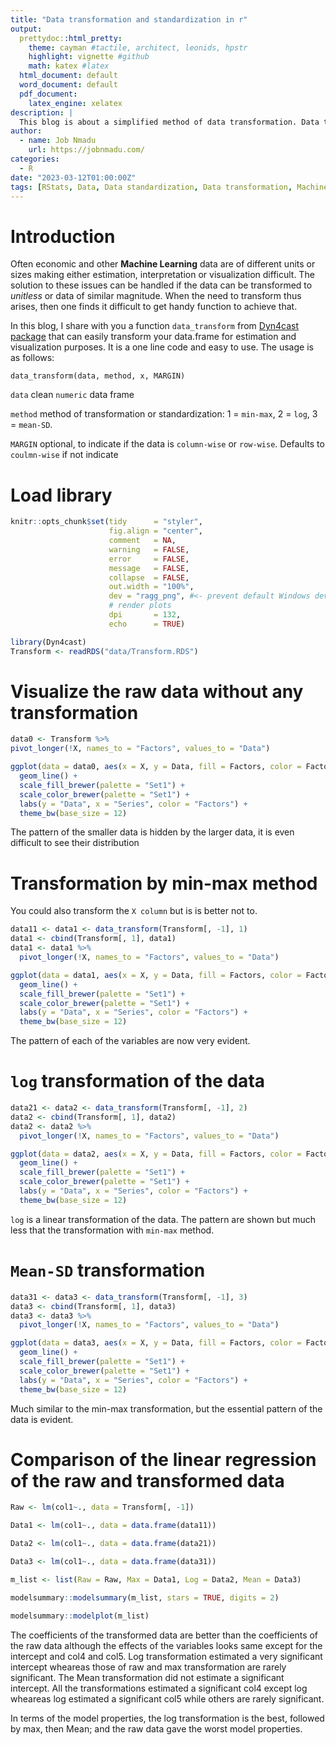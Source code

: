 ```yaml
---
title: "Data transformation and standardization in r"
output:
  prettydoc::html_pretty:
    theme: cayman #tactile, architect, leonids, hpstr
    highlight: vignette #github
    math: katex #latex
  html_document: default
  word_document: default
  pdf_document: 
    latex_engine: xelatex
description: |
  This blog is about a simplified method of data transformation. Data transformation makes it easier to interpret data of different magnitude and/or units.
author:
  - name: Job Nmadu
    url: https://jobnmadu.com/
categories:
  - R
date: "2023-03-12T01:00:00Z"
tags: [RStats, Data, Data standardization, Data transformation, Machine Learning]
---
```


# Introduction

Often economic and other **Machine Learning** data are of different units or sizes making either estimation, interpretation or visualization difficult. The solution to these issues can be handled if the data can be transformed to _unitless_ or data of similar magnitude. When the need to transform thus arises, then one finds it difficult to get handy function to achieve that.


In this blog, I share with you a function `data_transform` from [Dyn4cast package](https://github.com/JobNmadu/Dyn4cast) that can easily transform your data.frame for estimation and visualization purposes. It is a one line code and easy to use. The usage is as follows:

`data_transform(data, method, x, MARGIN)`

`data` clean `numeric` data frame

`method` method of transformation or standardization: 1 = `min-max`, 2 = `log`, 3 = `mean-SD`.

`MARGIN` optional, to indicate if the data is `column-wise` or `row-wise`. Defaults to `coulmn-wise` if not indicate



# Load library

```r

knitr::opts_chunk$set(tidy      = "styler",
                      fig.align = "center",
                      comment   = NA,
                      warning   = FALSE,
                      error     = FALSE,
                      message   = FALSE,
                      collapse  = FALSE,
                      out.width = "100%",
                      dev = "ragg_png", #<- prevent default Windows device to
                      # render plots
                      dpi       = 132,
                      echo      = TRUE)
```



```r

library(Dyn4cast)
Transform <- readRDS("data/Transform.RDS")
```

# Visualize the raw data without any transformation

```r

data0 <- Transform %>%
pivot_longer(!X, names_to = "Factors", values_to = "Data")

ggplot(data = data0, aes(x = X, y = Data, fill = Factors, color = Factors)) +
  geom_line() +
  scale_fill_brewer(palette = "Set1") +
  scale_color_brewer(palette = "Set1") +
  labs(y = "Data", x = "Series", color = "Factors") +
  theme_bw(base_size = 12)
```

The pattern of the smaller data is hidden by the larger data, it is even difficult to see their distribution


# Transformation by min-max method

You could also transform the `X column` but is is better not to.

```r

data11 <- data1 <- data_transform(Transform[, -1], 1)
data1 <- cbind(Transform[, 1], data1)
data1 <- data1 %>%
  pivot_longer(!X, names_to = "Factors", values_to = "Data")

ggplot(data = data1, aes(x = X, y = Data, fill = Factors, color = Factors)) +
  geom_line() +
  scale_fill_brewer(palette = "Set1") +
  scale_color_brewer(palette = "Set1") +
  labs(y = "Data", x = "Series", color = "Factors") +
  theme_bw(base_size = 12)
```


The pattern of each of the variables are now very evident.

# `log` transformation of the data

```r

data21 <- data2 <- data_transform(Transform[, -1], 2)
data2 <- cbind(Transform[, 1], data2)
data2 <- data2 %>%
  pivot_longer(!X, names_to = "Factors", values_to = "Data")

ggplot(data = data2, aes(x = X, y = Data, fill = Factors, color = Factors)) +
  geom_line() +
  scale_fill_brewer(palette = "Set1") +
  scale_color_brewer(palette = "Set1") +
  labs(y = "Data", x = "Series", color = "Factors") +
  theme_bw(base_size = 12)
```

`log` is a linear transformation of the data. The pattern are shown but much less that the transformation with `min-max` method.

# `Mean-SD` transformation

```r

data31 <- data3 <- data_transform(Transform[, -1], 3)
data3 <- cbind(Transform[, 1], data3)
data3 <- data3 %>%
  pivot_longer(!X, names_to = "Factors", values_to = "Data")

ggplot(data = data3, aes(x = X, y = Data, fill = Factors, color = Factors)) +
  geom_line() +
  scale_fill_brewer(palette = "Set1") +
  scale_color_brewer(palette = "Set1") +
  labs(y = "Data", x = "Series", color = "Factors") +
  theme_bw(base_size = 12)
```

Much similar to the min-max transformation, but the essential pattern of the data is evident.

# Comparison of the linear regression of the raw and transformed data

```r

Raw <- lm(col1~., data = Transform[, -1])

Data1 <- lm(col1~., data = data.frame(data11))

Data2 <- lm(col1~., data = data.frame(data21))

Data3 <- lm(col1~., data = data.frame(data31))

m_list <- list(Raw = Raw, Max = Data1, Log = Data2, Mean = Data3)

modelsummary::modelsummary(m_list, stars = TRUE, digits = 2)

modelsummary::modelplot(m_list)
```

The coefficients of the transformed data are better than the coefficients of the raw data although the effects of the variables looks same except for the intercept and col4 and col5. Log transformation estimated a very significant intercept wheareas those of raw and max transformation are rarely significant. The Mean transformation did not estimate a significant intercept. All the transformations estimated a significant col4 except log wheareas log estimated a significant col5 while others are rarely significant.

In terms of the model properties, the log transformation is the best, followed by max, then Mean; and the raw data gave the worst model properties.
